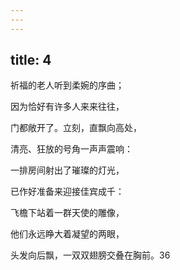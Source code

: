 ```yaml
---
---
---
```

title: 4
---




祈福的老人听到柔婉的序曲；

因为恰好有许多人来来往往，

门都敞开了。立刻，直飘向高处，

清亮、狂放的号角一声声震响：

一排房间射出了璀璨的灯光，

已作好准备来迎接佳宾成千：

飞檐下站着一群天使的雕像，

他们永远睁大着凝望的两眼，

头发向后飘，一双双翅膀交叠在胸前。36